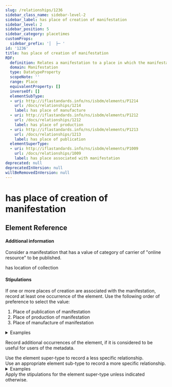 ```yaml
---
slug: /relationships/1236
sidebar_class_name: sidebar-level-2
sidebar_label: has place of creation of manifestation
sidebar_level: 2
sidebar_position: 5
sidebar_category: placetimes
customProps:
  sidebar_prefix: '│  ├─ '
id: '1236'
title: has place of creation of manifestation
RDF:
  definition: Relates a manifestation to a place in which the manifestation is manufactured, produced, or published.
  domain: Manifestation
  type: DatatypeProperty
  scopeNote: ''
  range: Place
  equivalentProperty: []
  inverseOf: []
  elementSubType:
  - uri: http://iflastandards.info/ns/isbdm/elements/P1214
    url: /docs/relationships/1214
    label: has place of manufacture
  - uri: http://iflastandards.info/ns/isbdm/elements/P1212
    url: /docs/relationships/1212
    label: has place of production
  - uri: http://iflastandards.info/ns/isbdm/elements/P1213
    url: /docs/relationships/1213
    label: has place of publication
  elementSuperType:
  - uri: http://iflastandards.info/ns/isbdm/elements/P1009
    url: /docs/relationships/1009
    label: has place associated with manifestation
deprecated: null
deprecatedInVersion: null
willBeRemovedInVersion: null
---
```

# has place of creation of manifestation

## Element Reference
<ElementReference frontMatter={frontMatter} />

#### Additional information

<div className="guid">
Consider a manifestation that has a value of category of carrier of "online resource" to be published.
</div>

<SeeAlso><InLink href="/docs/relationships/1290">has location of collection</InLink></SeeAlso>

#### Stipulations

<div className="stip">
  <Mandatory />
  
  If one or more places of creation are associated with the manifestation, record at least one occurrence of the element. Use the following order of preference to select the value:
  
  1. Place of publication of manifestation
  2. Place of production of manifestation
  3. Place of manufacture of manifestation
  
  <details>
  <summary>Examples</summary>
  
  | Property | Value |
  |:---------|:------|
  | has place of creation of manifestation | http://www.wikidata.org/entity/Q84 |
  
  *[Full example: <InLink href="/docs/fullex/fx941">Who I am (2012; HarperCollinsPublishers; volume; case binding)</InLink>. IRI of place of publication.]*
  <hr />
  
  | Property | Value |
  |:---------|:------|
  | has place of creation of manifestation | "London (England)" |
  
  *[Full example: <InLink href="/docs/fullex/fx042">Catalogue of shipwrecked books (2018; William Collins; volume; case binding)</InLink>. The value is an authorized access point of the place of publication.]*
  </details>
  
  Record additional occurrences of the element, if it is considered to be useful for users of the metadata.
</div>

<div className="stip">
  Use the element super-type to record a less specific relationship.
</div>

<div className="stip">
  Use an appropriate element sub-type to record a more specific relationship.
  
  <details>
  <summary>Examples</summary>
  
  | Property | Value |
  |:---------|:------|
  | has place of publication | "London (England)" |
  
  *[Full example: <InLink href="/docs/fullex/fx072">Charles Rennie Mackintosh (2002; Thames & Hudson; volume; perfect binding)</InLink>. The associated place is the city where the manifestation is published.]*
  <hr />
  
  | Property | Value |
  |:---------|:------|
  | has place of production | "Zagreb (Croatia)" |
  
  *[Full example: <InLink href="/docs/fullex/fx071">Pogled na Akademijin vrt (195-; Mujadžić, Omer, 1903-1991; sheet)</InLink>. The associated place is the city where the manifestation is produced.]*
  <hr />
  
  | Property | Value |
  |:---------|:------|
  | has place of manufacture | "Basel (Švicarska)" |
  
  *[Full example: <InLink href="/docs/fullex/fx022">Evangelistarium Marci Maruli Spalatensis (1519; Officina Adamae Petri; svezak)</InLink>. The associated place is the city where the manifestation is printed.]*
  </details>
</div>

<div className="stip">
  Apply the stipulations for the element super-type unless indicated otherwise.
</div>
